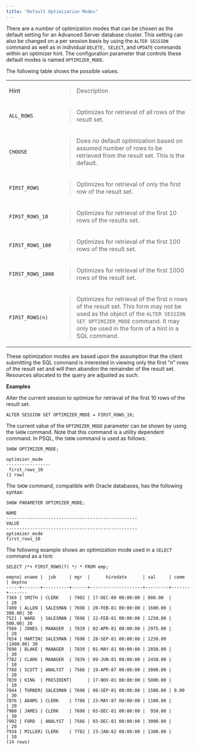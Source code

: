 ```yaml
---
title: "Default Optimization Modes"
---
```


<div id="default_optimization_modes" class="registered_link"></div>

There are a number of optimization modes that can be chosen as the default setting for an Advanced Server database cluster. This setting can also be changed on a per session basis by using the `ALTER SESSION` command as well as in individual `DELETE, SELECT`, and `UPDATE` commands within an optimizer hint. The configuration parameter that controls these default modes is named `OPTIMIZER_MODE`.

The following table shows the possible values.

<table><tbody><tr class="odd"><td>Hint</td><td><blockquote><p>Description</p></blockquote></td></tr><tr class="even"><td><code>ALL_ROWS</code></td><td><blockquote><p>Optimizes for retrieval of all rows of the result set.</p></blockquote></td></tr><tr class="odd"><td><code>CHOOSE</code></td><td><blockquote><p>Does no default optimization based on assumed number of rows to be retrieved from the result set. This is the default.</p></blockquote></td></tr><tr class="even"><td><code>FIRST_ROWS</code></td><td><blockquote><p>Optimizes for retrieval of only the first row of the result set.</p></blockquote></td></tr><tr class="odd"><td><code>FIRST_ROWS_10</code></td><td><blockquote><p>Optimizes for retrieval of the first 10 rows of the results set.</p></blockquote></td></tr><tr class="even"><td><code>FIRST_ROWS_100</code></td><td><blockquote><p>Optimizes for retrieval of the first 100 rows of the result set.</p></blockquote></td></tr><tr class="odd"><td><code>FIRST_ROWS_1000</code></td><td><blockquote><p>Optimizes for retrieval of the first 1000 rows of the result set.</p></blockquote></td></tr><tr class="even"><td><code>FIRST_ROWS(n)</code></td><td><blockquote><p>Optimizes for retrieval of the first <em>n</em> rows of the result set. This form may not be used as the object of the <code>ALTER SESSION SET OPTIMIZER_MODE</code> command. It may only be used in the form of a hint in a SQL command.</p></blockquote></td></tr></tbody></table>

These optimization modes are based upon the assumption that the client submitting the SQL command is interested in viewing only the first “n” rows of the result set and will then abandon the remainder of the result set. Resources allocated to the query are adjusted as such.

**Examples**

Alter the current session to optimize for retrieval of the first 10 rows of the result set.

```
ALTER SESSION SET OPTIMIZER_MODE = FIRST_ROWS_10;
```

The current value of the `OPTIMIZER_MODE` parameter can be shown by using the `SHOW` command. Note that this command is a utility dependent command. In PSQL, the `SHOW` command is used as follows:

```
SHOW OPTIMIZER_MODE;

optimizer_mode
-----------------
 first_rows_10
(1 row)
```

The `SHOW` command, compatible with Oracle databases, has the following syntax:

```
SHOW PARAMETER OPTIMIZER_MODE;

NAME
--------------------------------------------------
VALUE
--------------------------------------------------
optimizer_mode
first_rows_10
```

The following example shows an optimization mode used in a `SELECT` command as a hint:

```
SELECT /*+ FIRST_ROWS(7) */ * FROM emp;

empno| ename |  job     | mgr  |      hiredate      | sal     | comm  | deptno
-----+-------+----------+------+--------------------+---------+-------+-------
7369 | SMITH | CLERK    | 7902 | 17-DEC-80 00:00:00 | 800.00  |       | 20
7499 | ALLEN | SALESMAN | 7698 | 20-FEB-81 00:00:00 | 1600.00 | 300.00| 30
7521 | WARD  | SALESMAN | 7698 | 22-FEB-81 00:00:00 | 1250.00 | 500.00| 30
7566 | JONES | MANAGER  | 7839 | 02-APR-81 00:00:00 | 2975.00 |       | 20
7654 | MARTIN| SALESMAN | 7698 | 28-SEP-81 00:00:00 | 1250.00 |1400.00| 30
7698 | BLAKE | MANAGER  | 7839 | 01-MAY-81 00:00:00 | 2850.00 |       | 30
7782 | CLARK | MANAGER  | 7839 | 09-JUN-81 00:00:00 | 2450.00 |       | 10
7788 | SCOTT | ANALYST  | 7566 | 19-APR-87 00:00:00 | 3000.00 |       | 20
7839 | KING  | PRESIDENT|      | 17-NOV-81 00:00:00 | 5000.00 |       | 10
7844 | TURNER| SALESMAN | 7698 | 08-SEP-81 00:00:00 | 1500.00 | 0.00  | 30
7876 | ADAMS | CLERK    | 7788 | 23-MAY-87 00:00:00 | 1100.00 |       | 20
7900 | JAMES | CLERK    | 7698 | 03-DEC-81 00:00:00 |  950.00 |       | 30
7902 | FORD  | ANALYST  | 7566 | 03-DEC-81 00:00:00 | 3000.00 |       | 20
7934 | MILLER| CLERK    | 7782 | 23-JAN-82 00:00:00 | 1300.00 |       | 10
(14 rows)
```
